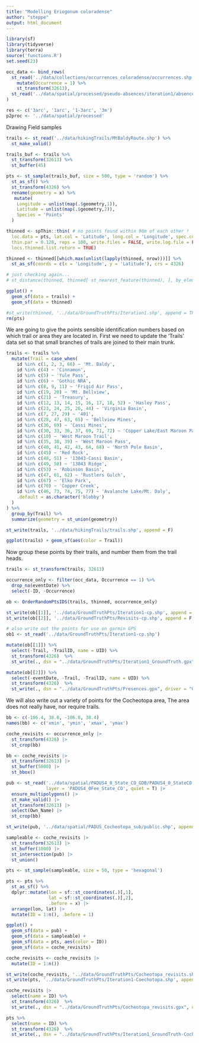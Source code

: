 ```yaml
---
title: "Modelling Eriogonum coloradense"
author: "steppe"
output: html_document
---
```


```r
library(sf)
library(tidyverse)
library(terra)
source('functions.R')
set.seed(23)
```


```r

occ_data <- bind_rows(
  st_read('../data/collections/occurrences_coloradense/occurrences.shp', quiet = T) %>% 
    mutate(Occurrence = 1) %>% 
    st_transform(32613),
  st_read('../data/spatial/processed/pseudo-absences/iteration1/absences.shp', quiet = T) 
) 

res <- c('3arc', '1arc', '1-3arc', '3m')
p2proc <- '../data/spatial/processed'

```

Drawing Field samples 

```r

trails <- st_read('../data/hikingTrails/MtBaldyRoute.shp') %>% 
  st_make_valid() 

trails_buf <- trails %>% 
  st_transform(32613) %>% 
  st_buffer(45)

pts <- st_sample(trails_buf, size = 500, type = 'random') %>% 
  st_as_sf() %>% 
  st_transform(4326) %>% 
  rename(geometry = x) %>% 
   mutate(
    Longitude = unlist(map(.$geometry,1)), 
    Latitude = unlist(map(.$geometry,2)), 
    Species = 'Points' 
  ) 

thinned <- spThin::thin( # no points found within 90m of each other !
  loc.data = pts, lat.col = 'Latitude', long.col = 'Longitude', spec.col = 'Species',
  thin.par = 0.128, reps = 100, write.files = FALSE, write.log.file = FALSE, 
  locs.thinned.list.return = TRUE) 

thinned <- thinned[[which.max(unlist(lapply(thinned, nrow)))]] %>% 
  st_as_sf(coords = c(x = 'Longitude', y = 'Latitude'), crs = 4326) 

# just checking again... 
# st_distance(thinned, thinned[ st_nearest_feature(thinned), ], by_element = T)

ggplot() + 
  geom_sf(data = trails) + 
  geom_sf(data = thinned) 

#st_write(thinned, '../data/GroundTruthPts/Iteration1.shp', append = TRUE)
rm(pts)
```

We are going to give the points sensible identification numbers based on which trail or area they are located in. 
First we need to update the 'Trails' data set so that small branches of trails are joined to their main trunk.

```r

trails <- trails %>% 
  mutate(Trail = case_when(
    id %in% c(1, 2, 3, 66) ~ 'Mt. Baldy',
    id %in% c(4) ~ 'Cinnamon',
    id %in% c(5) ~ 'Yule Pass',
    id %in% c(6) ~ 'Gothic NRA',
    id %in% c(8, 9, 11) ~ 'Frigid Air Pass',
    id %in% c(19, 20) ~ 'Mt. Bellview',
    id %in% c(21) ~ 'Treasury',
    id %in% c(12, 13, 14, 15, 16, 17, 18, 52) ~ 'Hasley Pass',
    id %in% c(23, 24, 25, 26, 44) ~ 'Virginia Basin',  
    id %in% c(7, 27, 29) ~ '401', 
    id %in% c(28, 47, 63, 65) ~ 'Bellview Mines', 
    id %in% c(36, 69) ~ 'Cassi Mines', 
    id %in% c(30, 33, 36, 37, 69, 71, 72) ~ 'Copper Lake/East Maroon Pass', 
    id %in% c(10) ~ 'West Maroon Trail',
    id %in% c(35, 38, 39) ~ 'West Maroon Pass', 
    id %in% c(40, 41, 42, 43, 64, 68) ~ 'North Pole Basin', 
    id %in% c(45) ~ 'Red Rock', 
    id %in% c(48, 51) ~ '13043-Cassi Basin', 
    id %in% c(49, 50) ~ '13043 Ridge', 
    id %in% c(53) ~ 'Robinson Basin',
    id %in% c(47, 61, 62) ~ 'Rustlers Gulch',
    id %in% c(67) ~ 'Elko Park',
    id %in% c(70) ~ 'Copper Creek',
    id %in% c(46, 73, 74, 75, 77) ~ 'Avalanche Lake/Mt. Daly',
    .default = as.character('blobby')
  )
) %>% 
  group_by(Trail) %>% 
  summarize(geometry = st_union(geometry))

st_write(trails, '../data/hikingTrails/trails.shp', append = F)

ggplot(trails) + geom_sf(aes(color = Trail))
```

Now group these points by their trails, and number them from the trail heads. 
```r

trails <- st_transform(trails, 32613) 

occurrence_only <- filter(occ_data, Occurrence == 1) %>% 
  drop_na(eventDate) %>%  
  select(-ID, -Occurrence) 

ob <- OrderRandomPtsIDS(trails, thinned, occurrence_only) 

st_write(ob[[1]], '../data/GroundTruthPts/Iteration1-cp.shp', append = F, quiet = T) 
st_write(ob[[2]], '../data/GroundTruthPts/Revisits-cp.shp', append = F, quiet = T) 

# also write out the points for use on garmin GPS   
ob1 <- st_read('../data/GroundTruthPts/Iteration1-cp.shp') 

mutate(ob[[1]]) %>% 
  select(-Trail, -TrailID, name = UID) %>% 
  st_transform(4326)  %>% 
  st_write(., dsn = "../data/GroundTruthPts/Iteration1_GroundTruth.gpx", driver = "GPX")

mutate(ob[[2]]) %>% 
  select(-eventDate, -Trail, -TrailID, name = UID) %>% 
  st_transform(4326)  %>% 
  st_write(., dsn = "../data/GroundTruthPts/Presences.gpx", driver = "GPX")
```

We will also write out a variety of points for the Cocheotopa area, The area does not really have, nor require trails.  
```r

bb <- c(-106.4, 38.0, -106.8, 38.4)
names(bb) <- c('xmin', 'ymin', 'xmax', 'ymax')

coche_revisits <- occurrence_only |>
  st_transform(4326) |>
  st_crop(bb) 

bb <- coche_revisits |> 
  st_transform(32613) |>
  st_buffer(5000) |>
  st_bbox()

pub <- st_read('../data/spatial/PADUS4_0_State_CO_GDB/PADUS4_0_StateCO.gdb',
               layer = 'PADUS4_0Fee_State_CO', quiet = T) |>
  ensure_multipolygons() |> 
  st_make_valid() |> 
  st_transform(32613) |>
  select(Own_Name) |>
  st_crop(bb)

st_write(pub, '../data/spatial/PADUS_Cocheotopa_sub/public.shp', append = F)

sampleable <- coche_revisits |>
  st_transform(32613) |>
  st_buffer(1000) |>
  st_intersection(pub) |>
  st_union()

pts <- st_sample(sampleable, size = 50, type = 'hexagonal')

pts <- pts %>%
  st_as_sf() %>% 
  dplyr::mutate(lon = sf::st_coordinates(.)[,1],
                lat = sf::st_coordinates(.)[,2], 
                .before = x) |>
  arrange(lon, lat) |> 
  mutate(ID = 1:n(), .before = 1)

ggplot() + 
  geom_sf(data = pub) + 
  geom_sf(data = sampleable) + 
  geom_sf(data = pts, aes(color = ID))
  geom_sf(data = coche_revisits) 

coche_revisits <- coche_revisits |>
  mutate(ID = 1:n())

st_write(coche_revisits, '../data/GroundTruthPts/Cocheotopa_revisits.shp', append = F, quiet = T)
st_write(pts, '../data/GroundTruthPts/Iteration1-Coechotopa.shp', append = F, quiet = T) 

coche_revisits |>
  select(name = ID) %>% 
  st_transform(4326)  %>% 
  st_write(., dsn = "../data/GroundTruthPts/Cocheotopa_revisits.gpx", driver = "GPX")

pts %>% 
  select(name = ID) %>% 
  st_transform(4326)  %>% 
  st_write(., dsn = "../data/GroundTruthPts/Iteration1_GroundTruth-Cocheotopa.gpx", driver = "GPX")
```

